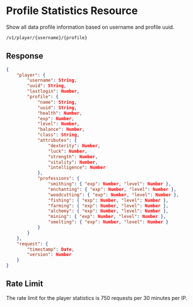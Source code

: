 # Profile Statistics Resource

Show all data profile information based on username and profile uuid.

```sh
/v1/player/{username}/{profile}
```

## Response

```json
{
    "player": {
        "username": String,
        "uuid": String,
        "lastlogin": Number,
        "profile": {
            "name": String,
            "uuid": String,
            "health": Number,
            "exp": Number,
            "level": Number,
            "balance": Number,
            "class": String,
            "attributes": {
                "dexterity": Number,
                "luck": Number,
                "strength": Number,
                "vitality": Number,
                "intelligence": Number
            },
            "professions": {
                "smithing": { "exp": Number, "level": Number },
                "enchanting": { "exp": Number, "level": Number },
                "woodcutting": { "exp": Number, "level": Number },
                "fishing": { "exp": Number, "level": Number },
                "farming": { "exp": Number, "level": Number },
                "alchemy": { "exp": Number, "level": Number },
                "mining": { "exp": Number, "level": Number },
                "smelting": { "exp": Number, "level": Number }
            }
        }
    },
    "request": {
        "timestamp": Date,
        "version": Number
    }
}
```

## Rate Limit

The rate limit for the player statistics is 750 requests per 30 minutes per IP.
